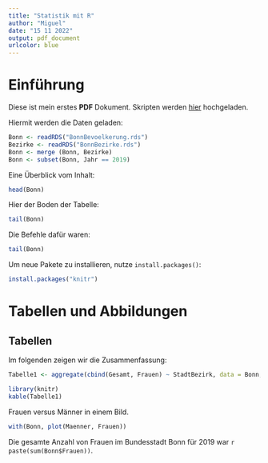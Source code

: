 ```yaml
---
title: "Statistik mit R"
author: "Miguel"
date: "15 11 2022"
output: pdf_document
urlcolor: blue
---
```


# Einführung

Diese ist mein erstes **PDF** Dokument.
Skripten werden [hier](https://kamapu.github.io/RKurs-VHS-2022/) hochgeladen.

Hiermit werden die Daten geladen:


```r
Bonn <- readRDS("BonnBevoelkerung.rds")
Bezirke <- readRDS("BonnBezirke.rds")
Bonn <- merge (Bonn, Bezirke)
Bonn <- subset(Bonn, Jahr == 2019)
```

Eine Überblick vom Inhalt:

```r
head(Bonn)
```

Hier der Boden der Tabelle:

```r
tail(Bonn)
```

Die Befehle dafür waren:


```r
tail(Bonn)
```

Um neue Pakete zu installieren, nutze `install.packages()`:

```r
install.packages("knitr")
```

# Tabellen und Abbildungen

## Tabellen

Im folgenden zeigen wir die Zusammenfassung:

```r
Tabelle1 <- aggregate(cbind(Gesamt, Frauen) ~ StadtBezirk, data = Bonn, FUN = mean)

library(knitr)
kable(Tabelle1)
```

Frauen versus Männer in einem Bild.

```r
with(Bonn, plot(Maenner, Frauen))
```

Die gesamte Anzahl von Frauen im Bundesstadt Bonn für 2019 war `r paste(sum(Bonn$Frauen))`.

